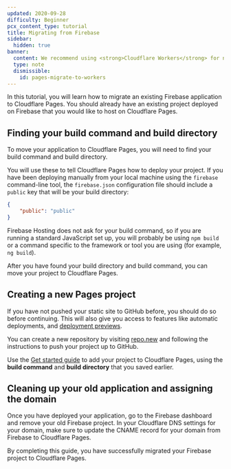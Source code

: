 ```yaml
---
updated: 2020-09-28
difficulty: Beginner
pcx_content_type: tutorial
title: Migrating from Firebase
sidebar:
  hidden: true
banner:
  content: We recommend using <strong>Cloudflare Workers</strong> for new projects. For existing Pages projects, see our <a href="/workers/static-assets/migrate-from-pages/">migration guide</a> and <a href="/workers/static-assets/migrate-from-pages/#compatibility-matrix">compatibility matrix</a>.
  type: note
  dismissible:
    id: pages-migrate-to-workers
---
```


In this tutorial, you will learn how to migrate an existing Firebase application to Cloudflare Pages. You should already have an existing project deployed on Firebase that you would like to host on Cloudflare Pages.

## Finding your build command and build directory

To move your application to Cloudflare Pages, you will need to find your build command and build directory.

You will use these to tell Cloudflare Pages how to deploy your project. If you have been deploying manually from your local machine using the `firebase` command-line tool, the `firebase.json` configuration file should include a `public` key that will be your build directory:

```json title="firebase.json"
{
	"public": "public"
}
```

Firebase Hosting does not ask for your build command, so if you are running a standard JavaScript set up, you will probably be using `npm build` or a command specific to the framework or tool you are using (for example, `ng build`).

After you have found your build directory and build command, you can move your project to Cloudflare Pages.

## Creating a new Pages project

If you have not pushed your static site to GitHub before, you should do so before continuing. This will also give you access to features like automatic deployments, and [deployment previews](/pages/configuration/preview-deployments/).

You can create a new repository by visiting [repo.new](https://repo.new) and following the instructions to push your project up to GitHub.

Use the [Get started guide](/pages/get-started/) to add your project to Cloudflare Pages, using the **build command** and **build directory** that you saved earlier.

## Cleaning up your old application and assigning the domain

Once you have deployed your application, go to the Firebase dashboard and remove your old Firebase project. In your Cloudflare DNS settings for your domain, make sure to update the CNAME record for your domain from Firebase to Cloudflare Pages.

By completing this guide, you have successfully migrated your Firebase project to Cloudflare Pages.
